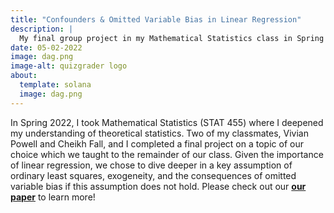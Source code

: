 ```yaml
---
title: "Confounders & Omitted Variable Bias in Linear Regression"
description: |
  My final group project in my Mathematical Statistics class in Spring 2022.  
date: 05-02-2022
image: dag.png
image-alt: quizgrader logo
about:
  template: solana
  image: dag.png
---
```


In Spring 2022, I took Mathematical Statistics (STAT 455) where I deepened my understanding of theoretical statistics. Two of my classmates, Vivian Powell and Cheikh Fall, and I completed a final project on a topic of our choice which we taught to the remainder of our class. Given the importance of linear regression, we chose to dive deeper in a key assumption of ordinary least squares, exogeneity, and the consequences of omitted variable bias if this assumption does not hold. Please check out our [**our paper**](OVB_Final_Draft.pdf) to learn more!